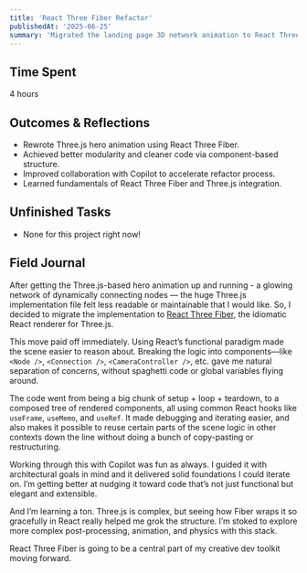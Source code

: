 ```yaml
---
title: 'React Three Fiber Refactor'
publishedAt: '2025-06-25'
summary: 'Migrated the landing page 3D network animation to React Three Fiber for cleaner, modular, and future-proofed component structure.'
---
```


## Time Spent

4 hours

## Outcomes & Reflections

- Rewrote Three.js hero animation using React Three Fiber.
- Achieved better modularity and cleaner code via component-based structure.
- Improved collaboration with Copilot to accelerate refactor process.
- Learned fundamentals of React Three Fiber and Three.js integration.

## Unfinished Tasks

- None for this project right now!

## Field Journal

After getting the Three.js-based hero animation up and running - a glowing network of dynamically connecting nodes — the huge Three.js implementation file felt less readable or maintainable that I would like. So, I decided to migrate the implementation to [React Three Fiber](https://docs.pmnd.rs/react-three-fiber), the idiomatic React renderer for Three.js.

This move paid off immediately. Using React’s functional paradigm made the scene easier to reason about. Breaking the logic into components—like `<Node />`, `<Connection />`, `<CameraController />`, etc. gave me natural separation of concerns, without spaghetti code or global variables flying around.

The code went from being a big chunk of setup + loop + teardown, to a composed tree of rendered components, all using common React hooks like `useFrame`, `useMemo`, and `useRef`. It made debugging and iterating easier, and also makes it possible to reuse certain parts of the scene logic in other contexts down the line without doing a bunch of copy-pasting or restructuring.

Working through this with Copilot was fun as always. I guided it with architectural goals in mind and it delivered solid foundations I could iterate on. I’m getting better at nudging it toward code that’s not just functional but elegant and extensible.

And I’m learning a ton. Three.js is complex, but seeing how Fiber wraps it so gracefully in React really helped me grok the structure. I’m stoked to explore more complex post-processing, animation, and physics with this stack.

React Three Fiber is going to be a central part of my creative dev toolkit moving forward.
